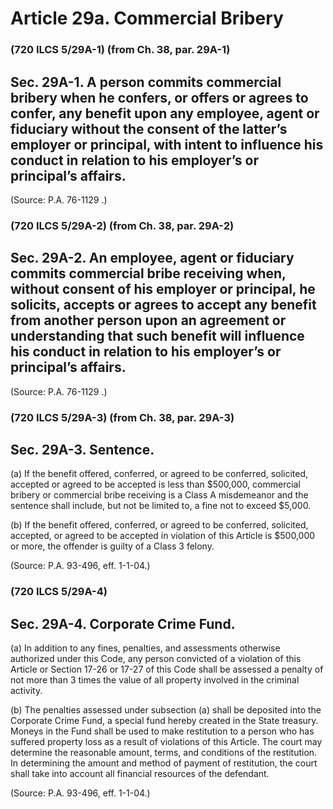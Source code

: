 # Article 29a. Commercial Bribery {.unnumbered}

### (720 ILCS 5/29A-1) (from Ch. 38, par. 29A-1)
## Sec. 29A-1. A person commits commercial bribery when he confers, or offers or agrees to confer, any benefit upon any employee, agent or fiduciary without the consent of the latter's employer or principal, with intent to influence his conduct in relation to his employer's or principal's affairs.
<p>(Source: P.A. 76-1129 .)</p>### (720 ILCS 5/29A-2) (from Ch. 38, par. 29A-2)
## Sec. 29A-2. An employee, agent or fiduciary commits commercial bribe receiving when, without consent of his employer or principal, he solicits, accepts or agrees to accept any benefit from another person upon an agreement or understanding that such benefit will influence his conduct in relation to his employer's or principal's affairs.
<p>(Source: P.A. 76-1129 .)</p>### (720 ILCS 5/29A-3) (from Ch. 38, par. 29A-3)
## Sec. 29A-3. Sentence.
<p class='subsection'>\(a) If the benefit offered, conferred, or agreed to be conferred, solicited, accepted or agreed to be accepted is less than $500,000, commercial bribery or commercial bribe receiving is a Class A misdemeanor and the sentence shall include, but not be limited to, a fine not to exceed $5,000.</p><p class='subsection'>\(b) If the benefit offered, conferred, or agreed to be conferred, solicited, accepted, or agreed to be accepted in violation of this Article is $500,000 or more, the offender is guilty of a Class 3 felony.</p><p>(Source: P.A. 93-496, eff. 1-1-04.)</p>### (720 ILCS 5/29A-4)
## Sec. 29A-4. Corporate Crime Fund.
<p class='subsection'>\(a) In addition to any fines, penalties, and assessments otherwise authorized under this Code, any person convicted of a violation of this Article or Section 17-26 or 17-27 of this Code shall be assessed a penalty of not more than 3 times the value of all property involved in the criminal activity.</p><p class='subsection'>\(b) The penalties assessed under subsection (a) shall be deposited into the Corporate Crime Fund, a special fund hereby created in the State treasury. Moneys in the Fund shall be used to make restitution to a person who has suffered property loss as a result of violations of this Article. The court may determine the reasonable amount, terms, and conditions of the restitution. In determining the amount and method of payment of restitution, the court shall take into account all financial resources of the defendant.</p><p>(Source: P.A. 93-496, eff. 1-1-04.)</p>